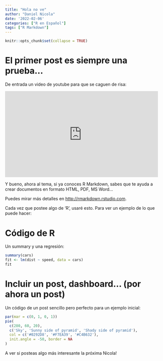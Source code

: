 ```yaml
---
title: "Hola no ve"
author: "Daniel Nicola"
date: '2022-02-06'
categories: ["R en Español"]
tags: ["R Markdown"]
---
```


```r
knitr::opts_chunk$set(collapse = TRUE)
```

# El primer post es siempre una prueba...

De entrada un video de youtube para que se caguen de risa:

<div style="position: relative; padding-bottom: 56.25%; height: 0; overflow: hidden;">
  <iframe src="https://www.youtube.com/embed/OruKBCwgWcA" style="position: absolute; top: 0; left: 0; width: 100%; height: 100%; border:0;" allowfullscreen="" title="YouTube Video"></iframe>

</div>

Y bueno, ahora al tema, si ya conoces R Markdown, sabes que te ayuda a crear documentos en formato HTML, PDF, MS Word...

Puedes mirar más detalles en <http://rmarkdown.rstudio.com>.

Cada vez que postee algo de 'R', usaré esto. Para ver un ejemplo de lo que puede hacer:

# Código de R

Un summary y una regresión:

```r
summary(cars)
fit <- lm(dist ~ speed, data = cars)
fit
```

# Incluir un post, dashboard... (por ahora un post)

Un código de un post sencillo pero perfecto para un ejemplo inicial:

```r
par(mar = c(0, 1, 0, 1))
pie(
  c(280, 60, 20),
  c('Sky', 'Sunny side of pyramid', 'Shady side of pyramid'),
  col = c('#0292D8', '#F7EA39', '#C4B632'),
  init.angle = -50, border = NA
)
```

A ver si posteas algo más interesante la próxima Nicola!